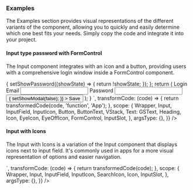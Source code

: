 ### Examples

The Examples section provides visual representations of the different variants of the component, allowing you to quickly and easily determine which one best fits your needs. Simply copy the code and integrate it into your project.

#### Input type password with FormControl

The Input component integrates with an icon and a button, providing users with a comprehensive login window inside a FormControl component.

<Wrapper>
  <CodePreview
    _rendererWrapper={{ py: '$8' }}
    showComponentRenderer={true}
    showArgsController={false}
    metaData={{
      code: `
        function App() {
          const [showPassword, setShowPassword] = React.useState(false);
          const handleState = () => {
            setShowPassword((showState) => {
              return !showState;
            });
          };
          return (
            <FormControl className="p-4 border rounded-lg border-outline-300">
              <VStack space="xl">
                <Heading className="text-typography-900">Login</Heading>
                <VStack space="xs">
                  <Text className="text-typography-500">Email</Text>
                  <Input className="min-w-[250px]">
                    <InputField type="text" />
                  </Input>
                </VStack>
                <VStack space="xs">
                  <Text className="text-typography-500">Password</Text>
                  <Input className="text-center">
                    <InputField type={showPassword ? "text" : "password"} />
                    <InputSlot className="pr-3" onPress={handleState}>
                      <InputIcon
                        as={showPassword ? EyeIcon : EyeOffIcon}
                      />
                    </InputSlot>
                  </Input>
                </VStack>
                <Button
                  className="ml-auto"
                  onPress={() => {
                    setShowModal(false);
                  }}
                >
                  <ButtonText className="text-typography-0">Save</ButtonText>
                </Button>
              </VStack>
            </FormControl>
          );
        }
      `,
      transformCode: (code) => {
        return transformedCode(code, 'function', 'App');
      },
      scope: {
        Wrapper,
        Input,
        InputField,
        InputIcon,
        Button,
        ButtonText,
        VStack,
        Text: GSText,
        Heading,
        Icon,
        EyeIcon,
        EyeOffIcon,
        FormControl,
        InputSlot,
      },
      argsType: {},
    }}
  />
</Wrapper>

#### Input with Icons

The Input with Icons is a variation of the Input component that displays icons next to input field. It's commonly used in apps for a more visual representation of options and easier navigation.

<Wrapper>
  <CodePreview
    showComponentRenderer={true}
    showArgsController={false}
    metaData={{
      code: `
        <Input>
          <InputSlot className='pl-3'>
            <InputIcon as={SearchIcon}/>
          </InputSlot>
          <InputField
            placeholder="Search..."
          />
        </Input>
      `,
      transformCode: (code) => {
        return transformedCode(code);
      },
      scope: {
        Wrapper,
        Input,
        InputField,
        InputIcon,
        SearchIcon,
        Icon,
        InputSlot,
      },
      argsType: {},
    }}
/>

</Wrapper>
